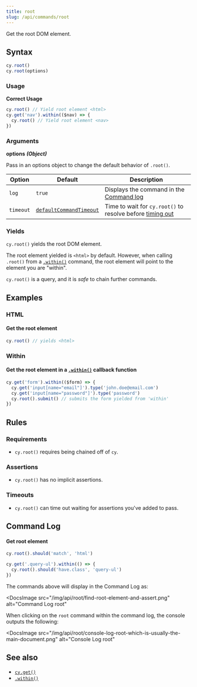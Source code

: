 ```yaml
---
title: root
slug: /api/commands/root
---
```


Get the root DOM element.

## Syntax

```javascript
cy.root()
cy.root(options)
```

### Usage

**<Icon name="check-circle" color="green" /> Correct Usage**

```javascript
cy.root() // Yield root element <html>
cy.get('nav').within(($nav) => {
  cy.root() // Yield root element <nav>
})
```

### Arguments

**<Icon name="angle-right" /> options** **_(Object)_**

Pass in an options object to change the default behavior of `.root()`.

| Option    | Default                                                              | Description                                                                              |
| --------- | -------------------------------------------------------------------- | ---------------------------------------------------------------------------------------- |
| `log`     | `true`                                                               | Displays the command in the [Command log](/guides/core-concepts/cypress-app#Command-Log) |
| `timeout` | [`defaultCommandTimeout`](/guides/references/configuration#Timeouts) | Time to wait for `cy.root()` to resolve before [timing out](#Timeouts)                   |

### Yields [<Icon name="question-circle"/>](/guides/core-concepts/introduction-to-cypress#Subject-Management)

`cy.root()` yields the root DOM element.

The root element yielded is `<html>` by default. However, when calling `.root()`
from a [`.within()`](/api/commands/within) command, the root element will point
to the element you are "within".

`cy.root()` is a query, and it is _safe_ to chain further commands.

## Examples

### HTML

#### Get the root element

```javascript
cy.root() // yields <html>
```

### Within

#### Get the root element in a [`.within()`](/api/commands/within) callback function

```javascript
cy.get('form').within(($form) => {
  cy.get('input[name="email"]').type('john.doe@email.com')
  cy.get('input[name="password"]').type('password')
  cy.root().submit() // submits the form yielded from 'within'
})
```

## Rules

### Requirements [<Icon name="question-circle"/>](/guides/core-concepts/introduction-to-cypress#Chains-of-Commands)

- `cy.root()` requires being chained off of `cy`.

### Assertions [<Icon name="question-circle"/>](/guides/core-concepts/introduction-to-cypress#Assertions)

- `cy.root()` has no implicit assertions.

### Timeouts [<Icon name="question-circle"/>](/guides/core-concepts/introduction-to-cypress#Timeouts)

- `cy.root()` can time out waiting for assertions you've added to pass.

## Command Log

#### Get root element

```javascript
cy.root().should('match', 'html')

cy.get('.query-ul').within(() => {
  cy.root().should('have.class', 'query-ul')
})
```

The commands above will display in the Command Log as:

<DocsImage
  src="/img/api/root/find-root-element-and-assert.png"
  alt="Command Log root"
></DocsImage>

When clicking on the `root` command within the command log, the console outputs
the following:

<DocsImage
  src="/img/api/root/console-log-root-which-is-usually-the-main-document.png"
  alt="Console Log root"
></DocsImage>

## See also

- [`cy.get()`](/api/commands/get)
- [`.within()`](/api/commands/within)
